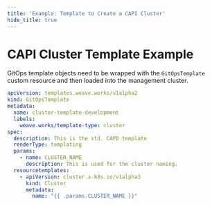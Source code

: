 ```yaml
---
title: 'Example: Template to Create a CAPI Cluster'
hide_title: true
---
```



# CAPI Cluster Template Example <TierLabel tiers="Enterprise" />

GitOps template objects need to be wrapped with the `GitOpsTemplate` custom
resource and then loaded into the management cluster.

```yaml
apiVersion: templates.weave.works/v1alpha2
kind: GitOpsTemplate
metadata:
  name: cluster-template-development
  labels:
    weave.works/template-type: cluster
spec:
  description: This is the std. CAPD template
  renderType: templating
  params:
    - name: CLUSTER_NAME
      description: This is used for the cluster naming.
  resourcetemplates:
    - apiVersion: cluster.x-k8s.io/v1alpha3
      kind: Cluster
      metadata:
        name: "{{ .params.CLUSTER_NAME }}"
```


